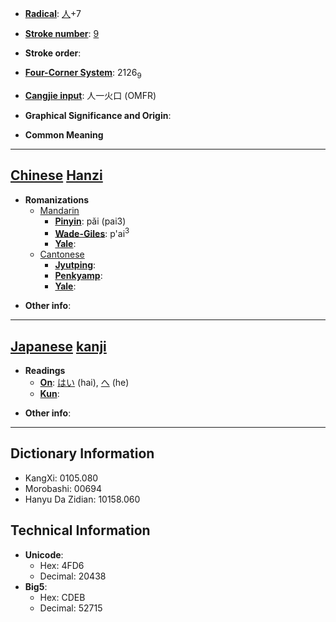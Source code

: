 * '''[[Wiktionary:Chinese radical index| Radical]]''': [[Wiktionary:Chinese radical index 人|人]]+7

* '''[[Wiktionary:Chinese total strokes index|Stroke number]]''': [[Wiktionary:Chinese total strokes index 9|9]]

* '''Stroke order''': 

* '''[[Wiktionary:Chinese four corner index|Four-Corner System]]''': 2126<sub>9</sub>

* '''[[Wiktionary:Chinese Cangjie index|Cangjie input]]''': 人一火口 (OMFR)

* '''Graphical Significance and Origin''': 

* '''Common Meaning'''

----

== [[Chinese]] [[Hanzi]] ==

* '''Romanizations'''
** [[Mandarin]]
*** '''[[Pinyin]]''': pǎi (pai3)
*** '''[[Wade-Giles]]''': p'ai<sup>3</sup>
*** '''[[Yale]]''': 
**[[Cantonese]]
***'''[[Jyutping]]''':
***'''[[Penkyamp]]''': 
***'''[[Yale]]''': 

* '''Other info''': 

----

== [[Japanese]] [[kanji]] ==

* '''Readings'''
** '''[[On]]''': [[はい]] (hai), [[へ]] (he)
** '''[[Kun]]''': 

* '''Other info''':  

----

== Dictionary Information ==

* KangXi: 0105.080
* Morobashi: 00694
* Hanyu Da Zidian: 10158.060

== Technical Information ==

* '''Unicode''':
** Hex: 4FD6
** Decimal: 20438
* '''Big5''':
** Hex: CDEB
** Decimal: 52715
